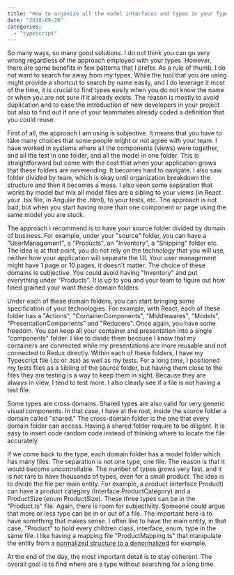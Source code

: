 ```yaml
---
title: "How to organize all the model interfaces and types in your TypeScript project"
date: "2018-09-26"
categories: 
  - "typescript"
---
```


So many ways, so many good solutions. I do not think you can go very wrong regardless of the approach employed with your types. However, there are some benefits in few patterns that I prefer. As a rule of thumb, I do not want to search far away from my types. While the tool that you are using might provide a shortcut to search by name easily, and I do leverage it most of the time, it is crucial to find types easily when you do not know the name or when you are not sure if it already exists. The reason is mostly to avoid duplication and to ease the introduction of new developers in your project but also to find out if one of your teammates already coded a definition that you could reuse.

First of all, the approach I am using is subjective. It means that you have to take many choices that some people might or not agree with your team. I have worked in systems where all the components (views) were together, and all the test in one folder, and all the model in one folder. This is straightforward but come with the cost that when your application grows that these folders are neverending. It becomes hard to navigate. I also saw folder divided by team, which is okay until organization breakdown the structure and then it becomes a mess. I also seen some separation that works by model but mix all model files are a sibling to your views (in React your .tsx file, in Angular the .html), to your tests, etc. The approach is not bad, but when you start having more than one component or page using the same model you are stuck.

The approach I recommend is to have your source folder divided by domain of business. For example, under your "source" folder, you can have a "UserManagement", a "Products", an "Inventory", a "Shipping" folder etc. The idea is at that point, you do not rely on the technology that you will use, neither how your application will separate the UI. Your user management might have 1 page or 10 pages, it doesn't matter. The choice of these domains is subjective. You could avoid having "Inventory" and put everything under "Products". It is up to you and your team to figure out how fined grained your want these domain folders.

Under each of these domain folders, you can start bringing some specification of your technologies. For example, with React, each of these folder has a "Actions", "ContainerComponents", "Middlewares", "Models", "PresentationComponents" and "Reducers". Once again, you have some freedom. You can keep all your container and presentation into a single "components" folder. I like to divide them because I know that my containers are connected while my presentations are more reusable and not connected to Redux directly. Within each of these folders, I have my Typescript file (.ts or .tsx) as well as my tests. For a long time, I positioned my tests files as a sibling of the source folder, but having them close to the files they are testing is a way to keep them in sight. Because they are always in view, I tend to test more. I also clearly see if a file is not having a test file.

Some types are cross domains. Shared types are also valid for very generic visual components. In that case, I have at the root, inside the source folder a domain called "shared." The cross-domain folder is the one that every domain folder can access. Having a shared folder require to be diligent. It is easy to insert code random code instead of thinking where to locate the file accurately.

If we come back to the type, each domain folder has a model folder which has many files. The separation is not one type, one file. The reason is that it would become uncontrollable. The number of types grows very fast, and it is not rare to have thousands of types, even for a small product. The idea is to divide the file per main entity. For example, a product (interface Product) can have a product category (Interface ProductCategory) and a ProductSize (enum ProductSize). These three types can be in the "Product.ts" file. Again, there is room for subjectivity. Someone could argue that more or less type can be in or out of a file. The important here is to have something that makes sense. I often like to have the main entity, in that case, "Product" to hold every children class, interface, enum, type in the same file. I like having a mapping file "ProductMapping.ts" that manipulate the entity from a [normalized structure to a denormalized](https://patrickdesjardins.com/blog/how-to-organize-model-type-with-typescript-and-react-redux) for example.

At the end of the day, the most important detail is to stay coherent. The overall goal is to find where are a type without searching for a long time.
